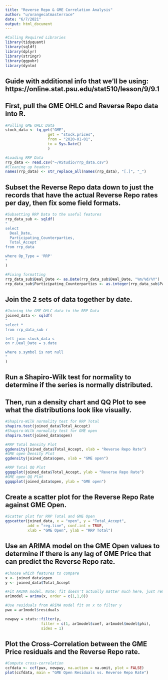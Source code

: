 ```yaml
---
title: "Reverse Repo & GME Correlation Analysis"
author: "u/orangecatmasterrace"
date: "6/7/2021"
output: html_document
---
```


```r
#Calling Required Libraries
library(tidyquant)
library(sqldf)
library(dplyr)
library(stringr)
library(ggpubr)
library(dynlm)
```

## Guide with additional info that we'll be using: https://online.stat.psu.edu/stat510/lesson/9/9.1

## First, pull the GME OHLC and Reverse Repo data into R.

```r
#Pulling GME OHLC Data
stock_data <- tq_get("GME",
                   get = "stock.prices",
                   from = "2020-01-01",
                   to = Sys.Date()
                   )

#Loading RRP Data
rrp_data <- read.csv("~/RStudio/rrp_data.csv")
#Cleaning up headers
names(rrp_data) <- str_replace_all(names(rrp_data), "[.]", "_")

```

## Subset the Reverse Repo data down to just the records that have the actual Reverse Repo rates per day, then fix some field formats.

```r
#Subsetting RRP Data to the useful features
rrp_data_sub <- sqldf(
"
select
  Deal_Date,
  Participating_Counterparties,
  Total_Accept
from rrp_data

where Op_Type = 'RRP'
"
)

#Fixing formatting
rrp_data_sub$Deal_Date <- as.Date(rrp_data_sub$Deal_Date, "%m/%d/%Y")
rrp_data_sub$Participating_Counterparties <- as.integer(rrp_data_sub$Participating_Counterparties)

```

## Join the 2 sets of data together by date.

```r
#Joining the GME OHLC data to the RRP Data
joined_data <- sqldf(
"
select *
from rrp_data_sub r 

left join stock_data s
on r.Deal_Date = s.date

where s.symbol is not null
"
)

```

## Run a Shapiro-Wilk test for normality to determine if the series is normally distributed.

## Then, run a density chart and QQ Plot to see what the distributions look like visually.

```r
#Shapiro-Wilk normality test for RRP Total
shapiro.test(joined_data$Total_Accept)
#Shapiro-Wilk normality test for GME open
shapiro.test(joined_data$open)

#RRP Total Density Plot
ggdensity(joined_data$Total_Accept, xlab = "Reverse Repo Rate")
#GME open Density Plot
ggdensity(joined_data$open, xlab = "GME open")

#RRP Total QQ Plot
ggqqplot(joined_data$Total_Accept, ylab = "Reverse Repo Rate")
#GME open QQ Plot
ggqqplot(joined_data$open, ylab = "GME open")
```

## Create a scatter plot for the Reverse Repo Rate against GME Open.

```r
#Scatter plot for RRP Total and GME Open
ggscatter(joined_data, x = "open", y = "Total_Accept", 
          add = "reg.line", conf.int = TRUE, 
          xlab = "GME Open", ylab = "RRP Total")
```

## Use an ARIMA model on the GME Open values to determine if there is any lag of GME Price that can predict the Reverse Repo rate.

```r
#Choose which features to compare
x <- joined_data$open
y <- joined_data$Total_Accept

#Fit ARIMA model. Note: fit doesn't actually matter much here, just removing autoregression
ar1model = arima(x, order = c(1,1,0))

#Use residuals from ARIMA model fit on x to filter y
pwx = ar1model$residuals

newpwy = stats::filter(y,
                filter = c(1, ar1model$coef, ar1model$model$phi),
                sides = 1)
```

## Plot the Cross-Correlation between the GME Price residuals and the Reverse Repo rate.

```r
#Compute cross-correlation
ccfdata <- ccf(pwx, newpwy, na.action = na.omit, plot = FALSE)
plot(ccfdata, main = "GME Open Residuals vs. Reverse Repo Rate")
```


